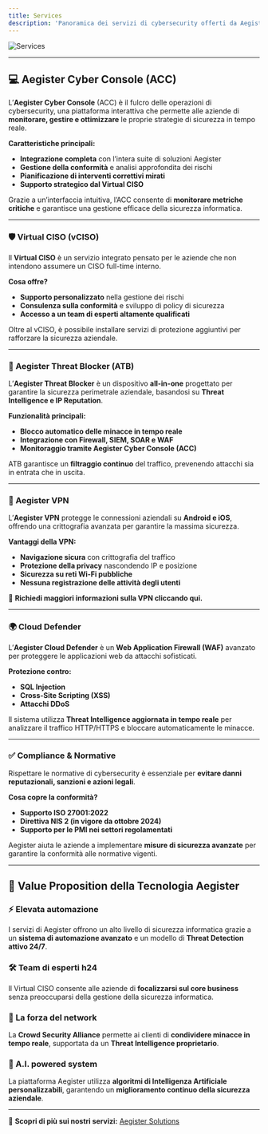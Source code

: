 ```yaml
---
title: Services
description: 'Panoramica dei servizi di cybersecurity offerti da Aegister, con particolare attenzione alla protezione aziendale attraverso soluzioni integrate e strumenti avanzati.'
---
```


![Services](images/services.png)

---

## 💻 Aegister Cyber Console (ACC)
L’**Aegister Cyber Console** (ACC) è il fulcro delle operazioni di cybersecurity, una piattaforma interattiva che permette alle aziende di **monitorare, gestire e ottimizzare** le proprie strategie di sicurezza in tempo reale.  

**Caratteristiche principali:**  
- **Integrazione completa** con l’intera suite di soluzioni Aegister  
- **Gestione della conformità** e analisi approfondita dei rischi  
- **Pianificazione di interventi correttivi mirati**  
- **Supporto strategico dal Virtual CISO**  

Grazie a un’interfaccia intuitiva, l’ACC consente di **monitorare metriche critiche** e garantisce una gestione efficace della sicurezza informatica.

---

### 🛡️ Virtual CISO (vCISO)
Il **Virtual CISO** è un servizio integrato pensato per le aziende che non intendono assumere un CISO full-time interno.  

**Cosa offre?**  
- **Supporto personalizzato** nella gestione dei rischi  
- **Consulenza sulla conformità** e sviluppo di policy di sicurezza  
- **Accesso a un team di esperti altamente qualificati**  

Oltre al vCISO, è possibile installare servizi di protezione aggiuntivi per rafforzare la sicurezza aziendale.

---

### 🧱 Aegister Threat Blocker (ATB)
L’**Aegister Threat Blocker** è un dispositivo **all-in-one** progettato per garantire la sicurezza perimetrale aziendale, basandosi su **Threat Intelligence e IP Reputation**.

**Funzionalità principali:**  
- **Blocco automatico delle minacce in tempo reale**  
- **Integrazione con Firewall, SIEM, SOAR e WAF**  
- **Monitoraggio tramite Aegister Cyber Console (ACC)**  

ATB garantisce un **filtraggio continuo** del traffico, prevenendo attacchi sia in entrata che in uscita.

---

### 🔑 Aegister VPN
L’**Aegister VPN** protegge le connessioni aziendali su **Android e iOS**, offrendo una crittografia avanzata per garantire la massima sicurezza.  

**Vantaggi della VPN:**  
- **Navigazione sicura** con crittografia del traffico  
- **Protezione della privacy** nascondendo IP e posizione  
- **Sicurezza su reti Wi-Fi pubbliche**  
- **Nessuna registrazione delle attività degli utenti**  

🔗 **Richiedi maggiori informazioni sulla VPN cliccando qui.**

---

### 🌍 Cloud Defender
L’**Aegister Cloud Defender** è un **Web Application Firewall (WAF)** avanzato per proteggere le applicazioni web da attacchi sofisticati.  

**Protezione contro:**  
- **SQL Injection**  
- **Cross-Site Scripting (XSS)**  
- **Attacchi DDoS**  

Il sistema utilizza **Threat Intelligence aggiornata in tempo reale** per analizzare il traffico HTTP/HTTPS e bloccare automaticamente le minacce.

---

### ✅ Compliance & Normative
Rispettare le normative di cybersecurity è essenziale per **evitare danni reputazionali, sanzioni e azioni legali**.  

**Cosa copre la conformità?**  
- **Supporto ISO 27001:2022**  
- **Direttiva NIS 2 (in vigore da ottobre 2024)**  
- **Supporto per le PMI nei settori regolamentati**  

Aegister aiuta le aziende a implementare **misure di sicurezza avanzate** per garantire la conformità alle normative vigenti.

---

## 🚀 Value Proposition della Tecnologia Aegister

### ⚡ Elevata automazione  
I servizi di Aegister offrono un alto livello di sicurezza informatica grazie a un **sistema di automazione avanzato** e un modello di **Threat Detection attivo 24/7**.

### 🛠️ Team di esperti h24  
Il Virtual CISO consente alle aziende di **focalizzarsi sul core business** senza preoccuparsi della gestione della sicurezza informatica.

### 🔗 La forza del network  
La **Crowd Security Alliance** permette ai clienti di **condividere minacce in tempo reale**, supportata da un **Threat Intelligence proprietario**.

### 🤖 A.I. powered system  
La piattaforma Aegister utilizza **algoritmi di Intelligenza Artificiale personalizzabili**, garantendo un **miglioramento continuo della sicurezza aziendale**.

---

🔗 **Scopri di più sui nostri servizi:** [Aegister Solutions](https://aegister.com/en/solutions/)